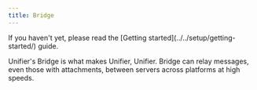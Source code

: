 ```yaml
---
title: Bridge
---
```


<Warning>
If you haven't yet, please read the [Getting started](../../setup/getting-started/) guide.
</Warning>

Unifier's Bridge is what makes Unifier, Unifier. Bridge can relay messages, even those with attachments, between servers across platforms at high speeds.
